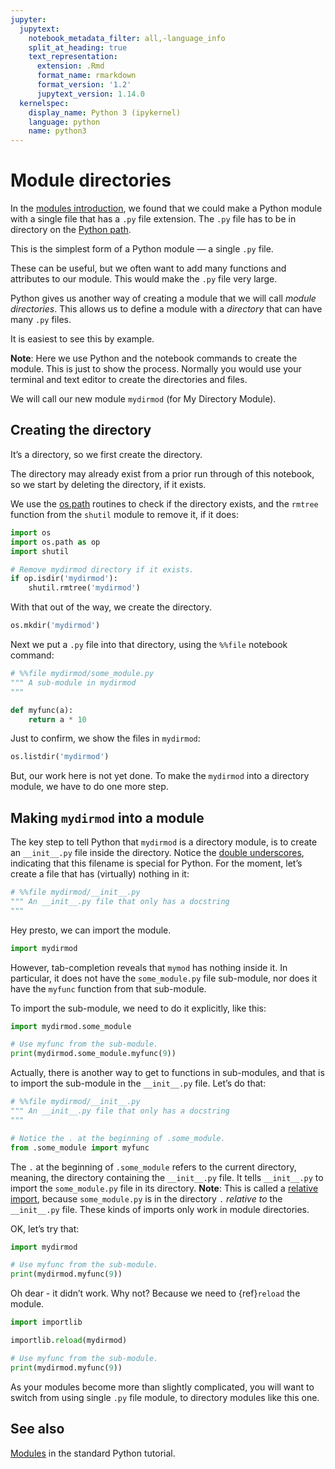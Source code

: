 ```yaml
---
jupyter:
  jupytext:
    notebook_metadata_filter: all,-language_info
    split_at_heading: true
    text_representation:
      extension: .Rmd
      format_name: rmarkdown
      format_version: '1.2'
      jupytext_version: 1.14.0
  kernelspec:
    display_name: Python 3 (ipykernel)
    language: python
    name: python3
---
```


# Module directories

In the [modules introduction](on_modules.Rmd), we found that we could make a
Python module with a single file that has a `.py` file extension.  The `.py`
file has to be in directory on the [Python path](sys_path.Rmd).

This is the simplest form of a Python module — a single `.py` file.

These can be useful, but we often want to add many functions and attributes to our module.  This would make the `.py` file very large.

Python gives us another way of creating a module that we will call *module
directories*.  This allows us to define a module with a *directory* that can have many `.py` files.

It is easiest to see this by example.

**Note**: Here we use Python and the notebook commands to create the module.
This is just to show the process.  Normally you would use your terminal and
text editor to create the directories and files.

We will call our new module `mydirmod` (for My Directory Module).

## Creating the directory

It's a directory, so we first create the directory.

The directory may already exist from a prior run through of this notebook, so we start by deleting the directory, if it exists.

We use the [os.path](path_manipulation.Rmd) routines to check if the directory
exists, and the `rmtree` function from the `shutil` module to remove it, if it
does:

```python
import os
import os.path as op
import shutil
```

```python
# Remove mydirmod directory if it exists.
if op.isdir('mydirmod'):
    shutil.rmtree('mydirmod')
```

With that out of the way, we create the directory.

```python
os.mkdir('mydirmod')
```

Next we put a `.py` file into that directory, using the `%%file` notebook command:

```python
# %%file mydirmod/some_module.py
""" A sub-module in mydirmod
"""

def myfunc(a):
    return a * 10
```

Just to confirm, we show the files in `mydirmod`:

```python
os.listdir('mydirmod')
```

But, our work here is not yet done.  To make the `mydirmod` into a directory
module, we have to do one more step.


## Making `mydirmod` into a module

The key step to tell Python that `mydirmod` is a directory module, is to create
an `__init__.py` file inside the directory.  Notice the [double
underscores](dunders.Rmd), indicating that this filename is special for Python.
For the moment, let's create a file that has (virtually) nothing in it:

```python
# %%file mydirmod/__init__.py
""" An __init__.py file that only has a docstring
"""
```

Hey presto, we can import the module.

```python
import mydirmod
```

However, tab-completion reveals that `mymod` has nothing inside it.  In particular, it does not have the `some_module.py` file sub-module, nor does it have the `myfunc` function from that sub-module.

To import the sub-module, we need to do it explicitly, like this:

```python
import mydirmod.some_module

# Use myfunc from the sub-module.
print(mydirmod.some_module.myfunc(9))
```

Actually, there is another way to get to functions in sub-modules, and that is to import the sub-module in the `__init__.py` file.  Let's do that:

```python
# %%file mydirmod/__init__.py
""" An __init__.py file that only has a docstring
"""

# Notice the . at the beginning of .some_module.
from .some_module import myfunc
```

The `.` at the beginning of `.some_module` refers to the current directory,
meaning, the directory containing the `__init__.py` file.  It tells
`__init__.py` to import the `some_module.py` file in its directory.  **Note**:
This is called a [relative
import](https://docs.python.org/3/reference/import.html#package-relative-imports),
because `some_module.py` is in the directory `.` *relative to* the
`__init__.py` file.  These kinds of imports only work in module directories.


OK, let's try that:

```python
import mydirmod

# Use myfunc from the sub-module.
print(mydirmod.myfunc(9))
```

Oh dear - it didn't work.  Why not?  Because we need to {ref}`reload` the
module.

```python
import importlib

importlib.reload(mydirmod)
```

```python
# Use myfunc from the sub-module.
print(mydirmod.myfunc(9))
```

As your modules become more than slightly complicated, you will want to switch
from using single `.py` file module, to directory modules like this one.

## See also

[Modules](https://docs.python.org/3/tutorial/modules.html) in the standard
Python tutorial.
